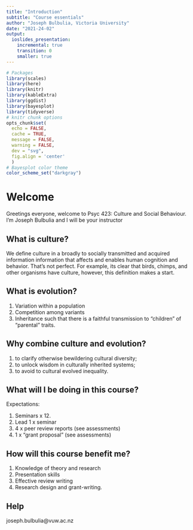 ```yaml
---
title: "Introduction"
subtitle: "Course essentials"
author: "Joseph Bulbulia, Victoria University"
date: "2021-24-02"
output: 
  ioslides_presentation:
    incremental: true
    transition: 0
    smaller: true
---
```


```r
# Packages
library(scales)
library(here)
library(knitr)
library(kableExtra)
library(ggdist)
library(bayesplot)
library(tidyverse)
# knitr chunk options
opts_chunk$set(
  echo = FALSE, 
  cache = TRUE,
  message = FALSE,
  warning = FALSE,
  dev = "svg",
  fig.align = 'center'
  )
# Bayesplot color theme
color_scheme_set("darkgray")
```

# Welcome



<div class="notes">
Greetings everyone, welcome to Psyc 423: Culture and Social Behaviour.
I'm Joseph Bulbulia and I will be your instructor 
</div>


## What is culture?

We define culture in a broadly to socially transmitted and acquired information information that affects and enables human cognition and behavior. That's not perfect. For example, its clear that birds, chimps, and other organisms have culture, however, this definition makes a start. 



## What is evolution? 

  1. Variation within a population
  2. Competition among variants 
  3. Inheritance such that there is a faithful transmission to "children" of "parental" traits.
  

## Why combine culture and evolution? 


  1. to clarify otherwise bewildering cultural diversity;
  2. to unlock wisdom in culturally inherited systems;
  3. to  avoid to cultural evolved inequality.   

## What will I be doing in this course? 

Expectations:

  1. Seminars x 12.
  2. Lead 1 x seminar
  3. 4 x peer review reports (see assessments)
  4. 1 x "grant proposal"  (see assessments) 

## How will this course benefit me? 

  1. Knowledge of theory and research
  2. Presentation skills
  3. Effective review writing
  4. Research design and grant-writing.
  
## Help

joseph.bulbulia@vuw.ac.nz
